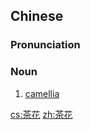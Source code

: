 ==Chinese==
{{zh-forms}}

===Pronunciation===
{{zh-pron
|m=cháhuā
|c=caa4 faa1
|mn=tê-hoe
|cat=n
}}

===Noun===
{{zh-noun}}

# [[camellia]]

{{zh-cat|Flowers}}

[[cs:茶花]]
[[zh:茶花]]